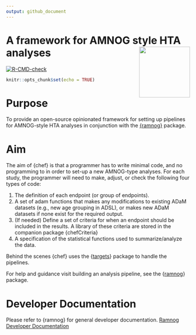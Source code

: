 ```yaml
---
output: github_document
---
```


# A framework for AMNOG style HTA analyses <img src="man/figures/logo.png" align="right" height="139" alt="" />

<!-- Insert badges here -->
[![R-CMD-check](https://github.com/hta-pharma/chef/actions/workflows/package-check-test.yaml/badge.svg)](https://github.com/hta-pharma/chef/actions/workflows/package-check-test.yaml)
<!-- README.md is generated from README.Rmd. Please edit that file -->

```r
knitr::opts_chunk$set(echo = TRUE)
```
# Purpose

To provide an open-source opinionated framework for setting up pipelines for AMNOG-style HTA analyses in conjunction with the [{ramnog}](https://github.com/hta-pharma/ramnog) package.

# Aim

The aim of {chef} is that a programmer has to write minimal code, and no programming to in order to set-up a new AMNOG-type analyses. For each study, the programmer will need to make, adjust, or check the following four types of code:

1.  The definition of each endpoint (or group of endpoints).
2.  A set of adam functions that makes any modifications to existing ADaM datasets (e.g., new age grouping in ADSL), or makes new ADaM datasets if none exist for the required output.
3.  (If needed) Define a set of criteria for when an endpoint should be included in the results. A library of these criteria are stored in the companion package {chefCriteria}
4.  A specification of the statistical functions used to summarize/analyze the data.

Behind the scenes {chef} uses the {[targets](https://books.ropensci.org/targets/)} package to handle the pipelines.

For help and guidance visit building an analysis pipeline, see the {[ramnog](https://hta-pharma.github.io/ramnog/)} package.

# Developer Documentation

Please refer to {ramnog} for general developer documentation.
[Ramnog Developer Documentation](https://hta-pharma.github.io/ramnog/articles/#:~:text=Debugging-,Development,-Git%20Workflow)
